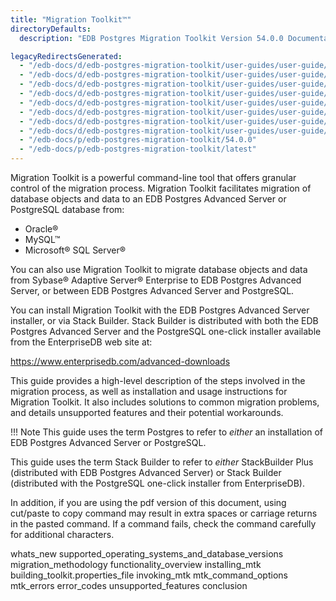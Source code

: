 ```yaml
---
title: "Migration Toolkit™"
directoryDefaults:
  description: "EDB Postgres Migration Toolkit Version 54.0.0 Documentation and release notes. EDB postgres Migration ToolKit helps migrate data from oracle or any other database to PostgreSQL or EDB Postgres Advanced server."

legacyRedirectsGenerated:
  - "/edb-docs/d/edb-postgres-migration-toolkit/user-guides/user-guide/54.0.0/index.html"
  - "/edb-docs/d/edb-postgres-migration-toolkit/user-guides/user-guide/latest/index.html"
  - "/edb-docs/d/edb-postgres-migration-toolkit/user-guides/user-guide/54.0.0/conclusion.html"
  - "/edb-docs/d/edb-postgres-migration-toolkit/user-guides/user-guide/latest/conclusion.html"
  - "/edb-docs/d/edb-postgres-migration-toolkit/user-guides/user-guide/54.0.0/whats_new.html"
  - "/edb-docs/d/edb-postgres-migration-toolkit/user-guides/user-guide/latest/whats_new.html"
  - "/edb-docs/d/edb-postgres-migration-toolkit/user-guides/user-guide/54.0.0/genindex.html"
  - "/edb-docs/d/edb-postgres-migration-toolkit/user-guides/user-guide/latest/genindex.html"
  - "/edb-docs/p/edb-postgres-migration-toolkit/54.0.0"
  - "/edb-docs/p/edb-postgres-migration-toolkit/latest"
---
```


<div id="index" class="registered_link"></div>

Migration Toolkit is a powerful command-line tool that offers granular control of the migration process. Migration Toolkit facilitates migration of database objects and data to an EDB Postgres Advanced Server or PostgreSQL database from:

-   Oracle®
-   MySQL™
-   Microsoft® SQL Server®

You can also use Migration Toolkit to migrate database objects and data from Sybase® Adaptive Server® Enterprise to EDB Postgres Advanced Server, or between EDB Postgres Advanced Server and PostgreSQL.

You can install Migration Toolkit with the EDB Postgres Advanced Server installer, or via Stack Builder. Stack Builder is distributed with both the EDB Postgres Advanced Server and the PostgreSQL one-click installer available from the EnterpriseDB web site at:

<https://www.enterprisedb.com/advanced-downloads>

This guide provides a high-level description of the steps involved in the migration process, as well as installation and usage instructions for Migration Toolkit. It also includes solutions to common migration problems, and details unsupported features and their potential workarounds.

!!! Note
    This guide uses the term Postgres to refer to *either* an installation of EDB Postgres Advanced Server or PostgreSQL.

This guide uses the term Stack Builder to refer to *either* StackBuilder Plus (distributed with EDB Postgres Advanced Server) or Stack Builder (distributed with the PostgreSQL one-click installer from EnterpriseDB).

In addition, if you are using the pdf version of this document, using cut/paste to copy command may result in extra spaces or carriage returns in the pasted command. If a command fails, check the command carefully for additional characters.

<div class="toctree" maxdepth="3">

whats_new supported_operating_systems_and_database_versions migration_methodology functionality_overview installing_mtk building_toolkit.properties_file invoking_mtk mtk_command_options mtk_errors error_codes unsupported_features conclusion

</div>

